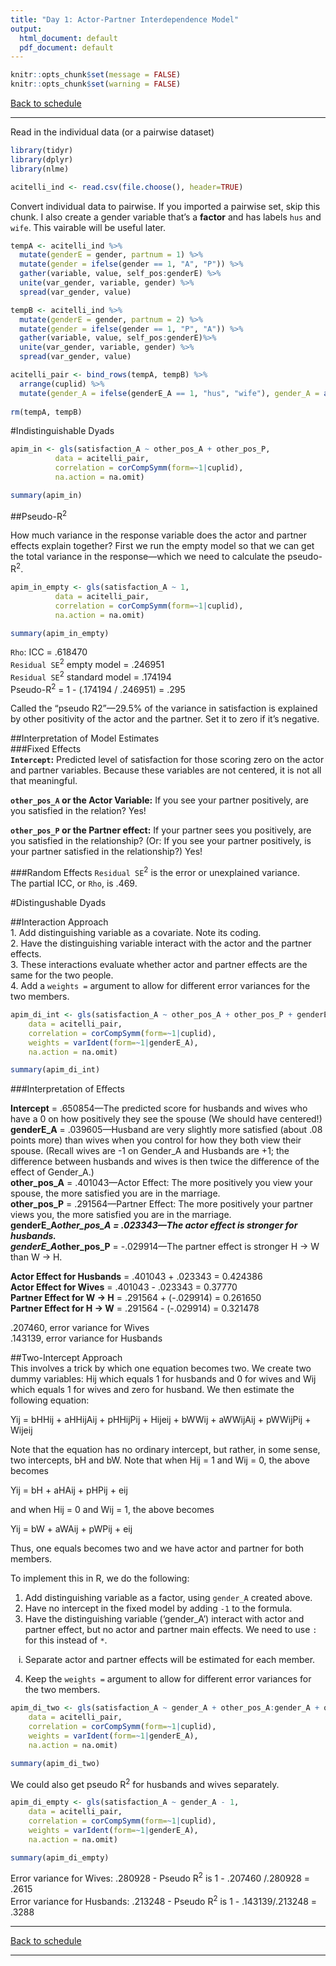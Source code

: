 ```yaml
---
title: "Day 1: Actor-Partner Interdependence Model"
output:
  html_document: default
  pdf_document: default
---
```

```r
knitr::opts_chunk$set(message = FALSE)
knitr::opts_chunk$set(warning = FALSE)
```

[Back to schedule](schedule.html)

***  

Read in the individual data (or a pairwise dataset) 

```r
library(tidyr)
library(dplyr)
library(nlme)

acitelli_ind <- read.csv(file.choose(), header=TRUE)
```

Convert individual data to pairwise. If you imported a pairwise set, skip this chunk. I also create a gender variable that's a **factor** and has labels `hus` and `wife`. This vairable will be useful later. 

```r
tempA <- acitelli_ind %>% 
  mutate(genderE = gender, partnum = 1) %>%
  mutate(gender = ifelse(gender == 1, "A", "P")) %>%
  gather(variable, value, self_pos:genderE) %>%
  unite(var_gender, variable, gender) %>%
  spread(var_gender, value)

tempB <- acitelli_ind %>% 
  mutate(genderE = gender, partnum = 2) %>%
  mutate(gender = ifelse(gender == 1, "P", "A")) %>%
  gather(variable, value, self_pos:genderE)%>%
  unite(var_gender, variable, gender) %>%
  spread(var_gender, value)

acitelli_pair <- bind_rows(tempA, tempB) %>%
  arrange(cuplid) %>%
  mutate(gender_A = ifelse(genderE_A == 1, "hus", "wife"), gender_A = as.factor(gender_A)) #String, factor
  
rm(tempA, tempB)
```


#Indistinguishable Dyads

```r
apim_in <- gls(satisfaction_A ~ other_pos_A + other_pos_P,
          data = acitelli_pair,
          correlation = corCompSymm(form=~1|cuplid),
          na.action = na.omit)

summary(apim_in)
```

##Pseudo-R^2^  

How much variance in the response variable does the actor and partner effects explain together? First we run the empty model so that we can get the total variance in the response---which we need to calculate the pseudo-R^2^.

```r
apim_in_empty <- gls(satisfaction_A ~ 1,
          data = acitelli_pair,
          correlation = corCompSymm(form=~1|cuplid),
          na.action = na.omit)

summary(apim_in_empty)
```

`Rho`: ICC = .618470  
`Residual SE`^2^ empty model = .246951  
`Residual SE`^2^ standard model = .174194  
Pseudo-R^2^ = 1 - (.174194 / .246951) = .295  

Called the "pseudo R2"---29.5% of the variance in satisfaction is explained by other positivity of the actor and the partner. Set it to zero if it's negative.  

##Interpretation of Model Estimates  
###Fixed Effects  
**`Intercept`:** Predicted level of satisfaction for those scoring zero on the actor and partner variables.  Because these variables are not centered, it is not all that meaningful.  

**`other_pos_A` or the Actor Variable:** If you see your partner positively, are you satisfied in the relation? Yes!  

**`other_pos_P` or the Partner effect:** If your partner sees you positively, are you satisfied in the relationship? (Or: If you see your partner positively, is your partner satisfied in the relationship?) Yes!  

###Random Effects
`Residual SE`^2^ is the error or unexplained variance.  
The partial ICC, or `Rho`, is .469.  


#Distingushable Dyads

##Interaction Approach  
1. Add distinguishing variable as a covariate.  Note its coding.  
2. Have the distinguishing variable interact with the actor and the partner effects.  
3. These interactions evaluate whether actor and partner effects are the same for the two people.  
4. Add a `weights =` argument to allow for different error variances for the two members.  


```r
apim_di_int <- gls(satisfaction_A ~ other_pos_A + other_pos_P + genderE_A + other_pos_A*genderE_A + other_pos_P*genderE_A,
    data = acitelli_pair,
    correlation = corCompSymm(form=~1|cuplid), 
    weights = varIdent(form=~1|genderE_A), 
    na.action = na.omit)

summary(apim_di_int)
```

###Interpretation of Effects  

**Intercept** = .650854---The predicted score for husbands and wives who have a 0 on how positively they see the spouse (We should have centered!)  
**genderE_A**  = .039605---Husband are very slightly more satisfied (about .08 points more) than wives when you control for how they both view their spouse.  (Recall wives are -1 on Gender_A and Husbands are +1; the difference between husbands and wives is then twice the difference of the effect of Gender_A.)  
**other_pos_A** = .401043---Actor Effect: The more positively you view your spouse, the more satisfied you are in the marriage.  
**other_pos_P** = .291564---Partner Effect:  The more positively your partner views you, the more satisfied you are in the marriage.  
**genderE_A*other_pos_A** = .023343---The actor effect is stronger for husbands.  
**genderE_A*other_pos_P** = -.029914---The partner effect is stronger H -> W than W -> H.  

**Actor Effect for Husbands** = .401043 + .023343 = 0.424386  
**Actor Effect for Wives** = .401043 - .023343  = 0.37770  
**Partner Effect for W -> H** = .291564 + (-.029914) = 0.261650  
**Partner Effect for H -> W** = .291564 - (-.029914) = 0.321478  

.207460, error variance for Wives  
.143139, error variance for Husbands  


##Two-Intercept Approach  
This involves a trick by which one equation becomes two.  We create two dummy variables: Hij which equals 1 for husbands and 0 for wives and Wij which equals 1 for wives and zero for husband.  We then estimate the following equation:  

Yij = bHHij + aHHijAij + pHHijPij + Hijeij + bWWij + aWWijAij + pWWijPij + Wijeij  

Note that the equation has no ordinary intercept, but rather, in some sense, two intercepts, bH and bW.  Note that when Hij = 1 and Wij = 0, the above becomes  

Yij = bH + aHAij + pHPij + eij

and when Hij = 0 and Wij = 1, the above becomes  

Yij = bW + aWAij + pWPij + eij

Thus, one equals becomes two and we have actor and partner for both members.  

To implement this in R, we do the following:  

1. Add distinguishing variable as a factor, using `gender_A` created above.
2. Have no intercept in the fixed model by adding `-1` to the formula.
3. Have the distinguishing variable ('gender_A') interact with actor and partner effect, but no actor and partner main effects. We need to use `:` for this instead of `*`.
  i) Separate actor and partner effects will be estimated for each member.
4. Keep the `weights =` argument to allow for different error variances for the two members.


```r
apim_di_two <- gls(satisfaction_A ~ gender_A + other_pos_A:gender_A + other_pos_P:gender_A - 1,
    data = acitelli_pair,
    correlation = corCompSymm(form=~1|cuplid), 
    weights = varIdent(form=~1|genderE_A), 
    na.action = na.omit)

summary(apim_di_two)
```

We could also get pseudo R^2^ for husbands and wives separately. 

```r
apim_di_empty <- gls(satisfaction_A ~ gender_A - 1,
    data = acitelli_pair,
    correlation = corCompSymm(form=~1|cuplid), 
    weights = varIdent(form=~1|genderE_A), 
    na.action = na.omit)

summary(apim_di_empty)
```

Error variance for Wives: .280928 
- Pseudo R^2^ is 1 - .207460 /.280928 = .2615  
Error variance for Husbands: .213248
- Pseudo R^2^ is 1 - .143139/.213248 = .3288  

***

[Back to schedule](schedule.html)

***